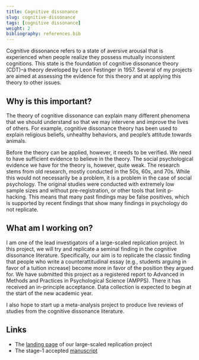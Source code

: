 ```yaml
---
title: Cognitive dissonance
slug: cognitive-dissonance
tags: [cognitive dissonance]
weight: 2
bibliography: references.bib
---
```


Cognitive dissonance refers to a state of aversive arousal that is experienced when people realize they possess mutually inconsistent cognitions. This state is the foundation of cognitive dissonance theory (CDT)--a theory developed by Leon Festinger in 1957. Several of my projects are aimed at assessing the evidence for this theory and at applying this theory to other issues.

## Why is this important?

The theory of cognitive dissonance can explain many different phenomena that we should understand so that we may intervene and improve the lives of others. For example, cognitive dissonance theory has been used to explain religious beliefs, unhealthy behaviors, and people's attitude towards animals.

Before the theory can be applied, however, it needs to be verified. We need to have sufficient evidence to believe in the theory. The social psychological evidence we have for the theory is, however, quite weak. The research stems from old research, mostly conducted in the 50s, 60s, and 70s. While this would not necessarily be a problem, it is a problem in the case of social psychology. The original studies were conducted with extremely low sample sizes and without pre-registration, or other tools that limit p-hacking. This means that many past findings may be false positives, which is supported by recent findings that show many findings in psychology do not replicate.

## What am I working on?

I am one of the lead investigators of a large-scaled replication project. In this project, we will try and replicate a seminal finding in the cognitive dissonance literature. Specifically, our aim is to replicate the classic finding that people who write a counterattitudinal essay (e.g., students arguing in favor of a tuition increase) become more in favor of the position they argued for. We have submitted this project as a registered report to Advanced in Methods and Practices in Psychological Science (AMPPS). There it has received an in-principle acceptance. Data collection is expected to begin at the start of the new academic year.

I also hope to start up a meta-analysis project to produce live reviews of studies from the cognitive dissonance literature.

## Links

- The [landing page](https://docs.google.com/document/d/1eZMiXNlkUCe0x1DcnUQ29CN76UDgtyIFewcCNUkTJWE/) of our large-scaled replication project
- The stage-1 accepted [manuscript](https://osf.io/52wpj)
